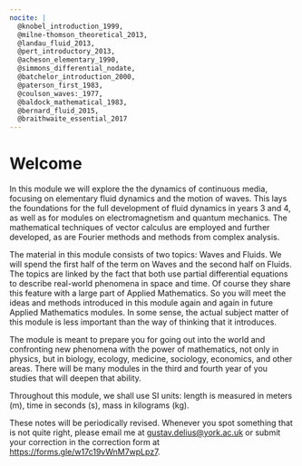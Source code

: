 ```yaml
---
nocite: |
  @knobel_introduction_1999,
  @milne-thomson_theoretical_2013,
  @landau_fluid_2013,
  @pert_introductory_2013,
  @acheson_elementary_1990,
  @simmons_differential_nodate,
  @batchelor_introduction_2000,
  @paterson_first_1983,
  @coulson_waves:_1977,
  @baldock_mathematical_1983,
  @bernard_fluid_2015,
  @braithwaite_essential_2017
---
```

  
# Welcome {.unnumbered}

In this module we will explore the the dynamics of continuous media, focusing on elementary fluid dynamics and the motion of waves. This lays the foundations for the full development of fluid dynamics in years 3 and 4, as well as for modules on electromagnetism and quantum mechanics. The mathematical techniques of vector calculus are employed and further developed, as are Fourier methods and methods from complex analysis.

The material in this module consists of two topics: Waves and Fluids. We will spend the first half of the term on Waves and the second half on Fluids. The topics are linked by the fact that both use partial differential equations to describe real-world phenomena in space and time. Of course they share this feature with a large part of Applied Mathematics. So you will meet the ideas and methods introduced in this module again and again in future Applied Mathematics modules. In some sense, the actual subject matter of this module is less important than the way of thinking that it introduces.

The module is meant to prepare you for going out into the world and confronting new phenomena with the power of mathematics, not only in physics, but in biology, ecology, medicine, sociology, economics, and other areas. There will be many modules in the third and fourth year of you studies that will deepen that ability.

Throughout this module, we shall use SI units: length is measured in meters (m), time in seconds (s), mass in kilograms (kg).

These notes will be periodically revised. Whenever you spot something that is not quite right, please email me at [gustav.delius\@york.ac.uk](mailto:gustav.delius@york.ac.uk) or submit your correction in the correction form at <https://forms.gle/w17c19vWnM7wpLpz7>.
